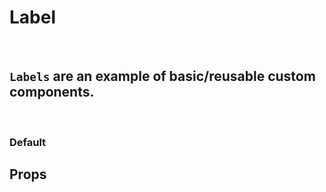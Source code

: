 
<Meta title="Custom Atoms/Label" compont="Label" />

# Label
<br />

## `Labels` are an example of basic/reusable custom components.
<br />

### Default
<Canvas>
    <Story name="Default">
        <Label label="Custom Atom Label" />
    </Story>
</Canvas>

## Props
<ArgsTable of={Label} />
